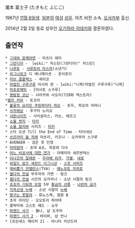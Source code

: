瀧本 富士子 (たきもと ふじこ)

1967년 [[11월 6일]]생. [[일본]]의 [[여성]] [[성우]]. 아츠 비전 소속. [[오사카]]부 출신.

2014년 2월 2일 동료 성우인 [[오기하라 히데키]]와 결혼하였다.

== 출연작 ==
 * [[그대와 함께라면]] - 마츠다 레미
 * [[그란디아]] -  [wiki:" 저스틴(그란디아)" 저스틴]
 * [[나루토]] - [[사루토비 아스마]](소년기)
 * [[라그나로크]] 디 애니메이션 - 포이포이
 * [[러브 콤플렉스]] - 세이코
 * [[마법진 구루구루]] 아사히 판 - [wiki:"니케(마법진 구루구루)"니케]
 * [[마호로매틱]] - [미사토 스구루]
 * [[명탐정 코난]] - 시라카와 사오리(729화 엑스트라)
 *[[별의 커비]] - 토코리
 * [[불꽃의 요리인 쿠킹파이터 하오]] - 포우, 하오의 어머니
 * [[사자에상]] - 후구타 노리오
 * [[서몬나이트]] - 사이살리스, 카논, 에르고
 * [[소울 엣지]] - [[타키]]
 * [[소울 칼리버]] 시리즈 - [[타키]]
 * 스타 오션 Till the End of Time - 타이네브
 * [[쓰르라미 울 적에]] 마츠리, 키즈나 - 오카무라 스구루
 * AVENGER - 검은 옷 인형
 * [[아따맘마]] - 초대 A코, 히로외 다수
 * [[어느 비공사에 대한 연가]] - 아메리아 세르반테스
 * [[이나즈마 일레븐]] - [[우라베 리카]], [[가젤]], [[네로]]
 * [[와일드 암즈 세컨드 이그니션]] - [[스캇 서머즈]]
 * [[제비뽑기 언밸런스]](TVA) - [[에노모토 치히로]]
 * [[젤다의 전설]] 무주라의 가면 - 링크
 * [[젤다의 전설]] 시간의 오카리나 - 소년 시절의 링크
 * [[죠죠의 기묘한 모험]] 5부 [[황금의 선풍]] - [[나란챠 길가]]
 * [[지옥선생 누베]] - 소년 시절의 [[누베]]
 * [[짱구는 못말려]] - 류노스케, 점원 B
 * 초자 라이딘 - 오오토리 하야테
 * 클락타워 고스트 헤드 - 쇼우
 * [[파랜드 사가]] - 웰나, 샵 도우미
 * [[파랜드 사가 2]] - 바이퍼, 샵 언니
 * [프린세스 메이커 2] - 아니타 카산드라

